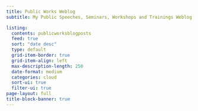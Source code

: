 ```yaml
---
title: Public Works Weblog
subtitle: My Public Speeches, Seminars, Workshops and Trainings Weblog

listing:
  contents: publicworksblogposts
  feed: true
  sort: "date desc"
  type: default
  grid-item-border: true
  grid-item-align: left
  max-description-length: 250
  date-format: medium
  categories: cloud
  sort-ui: true
  filter-ui: true
page-layout: full
title-block-banner: true
---
```



<script async data-uid="40bd643e9c" src="https://edutechtainment.kit.com/40bd643e9c/index.js"></script>